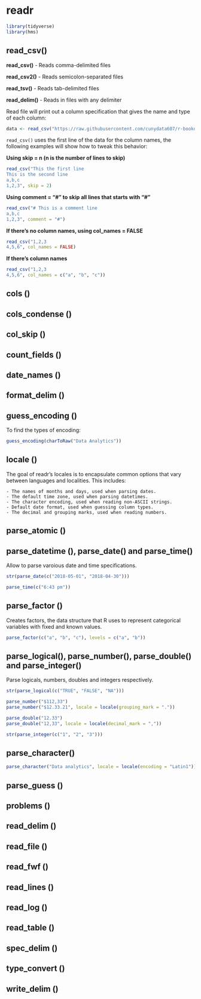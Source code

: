 # readr {#readr}

```r
library(tidyverse)
library(hms)
```
## read_csv()

**read_csv()** - Reads comma-delimited files

**read_csv2()** - Reads semicolon-separated files

**read_tsv()** - Reads tab-delimited files

**read_delim()** - Reads in files with any delimiter

Read file will print out a column specification that gives the name and type of each column:

```r
data <- read_csv("https://raw.githubusercontent.com/cunydata607/r-bookdown/master/Book%20Project%20Files/datasets/example.csv")
```

`read_csv()` uses the first line of the data for the column names, the following examples will show how to tweak this behavior:

__Using skip = n (n is the number of lines to skip)__

```r
read_csv("This the first line
This is the second line
a,b,c
1,2,3", skip = 2)
```

__Using comment = "#" to skip all lines that starts with "#"__

```r
read_csv("# This is a comment line
a,b,c
1,2,3", comment = "#")
```

__If there's no column names, using col_names = FALSE__

```r
read_csv("1,2,3
4,5,6", col_names = FALSE)
```

__If there's column names__

```r
read_csv("1,2,3
4,5,6", col_names = c("a", "b", "c"))
```

## cols ()

## cols_condense ()

## col_skip ()

## count_fields ()

## date_names ()

## format_delim ()

## guess_encoding ()

To find the types of encoding:

```r
guess_encoding(charToRaw("Data Analytics"))
```

## locale ()

The goal of readr’s locales is to encapsulate common options that vary between languages and localities. This includes:

    - The names of months and days, used when parsing dates.
    - The default time zone, used when parsing datetimes.
    - The character encoding, used when reading non-ASCII strings.
    - Default date format, used when guessing column types.
    - The decimal and grouping marks, used when reading numbers.

## parse_atomic ()

## parse_datetime (), parse_date() and parse_time()

Allow to parse varoious date and time specifications.

```r
str(parse_date(c("2018-05-01", "2018-04-30")))
```

```r
parse_time(c("6:43 pm"))
```

## parse_factor ()

Creates factors, the data structure that R uses to represent categorical variables with fixed and known values.

```r
parse_factor(c("a", "b", "c"), levels = c("a", "b"))
```

## parse_logical(), parse_number(), parse_double() and parse_integer()

Parse logicals, numbers, doubles and integers respectively.

```r
str(parse_logical(c("TRUE", "FALSE", "NA")))
```

```r
parse_number("$112,33")
parse_number("$12.33.21", locale = locale(grouping_mark = "."))
```

```r
parse_double("12.33")
parse_double("12,33", locale = locale(decimal_mark = ","))
```

```r
str(parse_integer(c("1", "2", "3")))
```

## parse_character()

```r
parse_character("Data analytics", locale = locale(encoding = "Latin1"))
```

## parse_guess ()

## problems ()

## read_delim ()

## read_file ()

## read_fwf ()

## read_lines ()

## read_log ()

## read_table ()

## spec_delim ()

## type_convert ()

## write_delim ()
